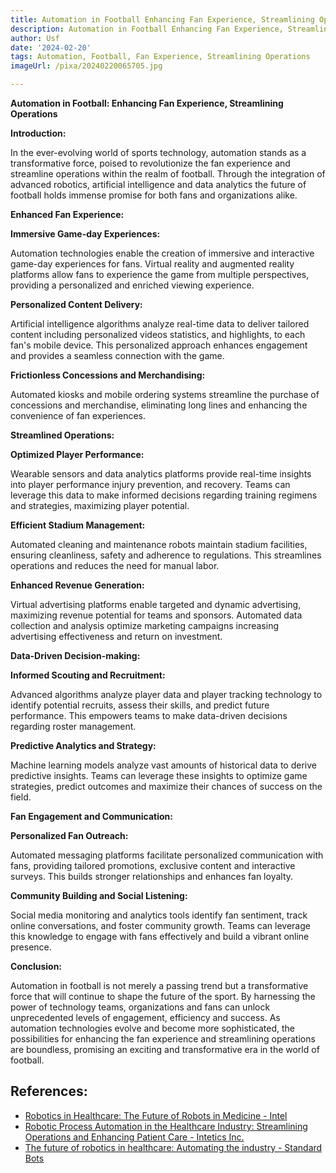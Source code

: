 ```yaml
---
title: Automation in Football Enhancing Fan Experience, Streamlining Operations
description: Automation in Football Enhancing Fan Experience, Streamlining Operations
author: Usf
date: '2024-02-20'
tags: Automation, Football, Fan Experience, Streamlining Operations
imageUrl: /pixa/20240220065705.jpg

---
```

**Automation in Football: Enhancing Fan Experience, Streamlining Operations**

**Introduction:**

In the ever-evolving world of sports technology,  automation stands as a transformative force,  poised to revolutionize the fan experience and streamline  operations within the realm of football. Through the integration of advanced robotics, artificial intelligence and data analytics the future of football  holds immense promise for both fans and  organizations  alike.

**Enhanced  Fan Experience:**

**Immersive Game-day Experiences:**

Automation technologies enable the creation of immersive and interactive game-day  experiences  for fans. Virtual reality and augmented reality  platforms allow fans  to experience the game from multiple  perspectives, providing a personalized and enriched viewing experience.

**Personalized Content Delivery:**

Artificial intelligence algorithms analyze real-time data to deliver tailored content including personalized videos statistics, and highlights, to each fan's mobile device. This personalized approach enhances engagement and provides  a seamless connection with the game.

**Frictionless Concessions and Merchandising:**

Automated kiosks and mobile ordering systems streamline the purchase of  concessions and merchandise, eliminating long lines and enhancing the convenience of fan experiences.

**Streamlined Operations:**

**Optimized Player Performance:**

Wearable sensors and data analytics platforms provide real-time insights into player performance injury prevention, and  recovery. Teams can leverage this data to make informed decisions regarding training regimens and  strategies, maximizing player potential.

**Efficient Stadium Management:**

Automated  cleaning  and  maintenance robots maintain stadium facilities, ensuring cleanliness,  safety and adherence to regulations. This streamlines operations and reduces the need for manual labor.

**Enhanced Revenue  Generation:**

Virtual  advertising platforms enable targeted and dynamic advertising, maximizing revenue potential for teams and sponsors. Automated data collection and analysis optimize marketing campaigns increasing advertising effectiveness and return  on investment.

**Data-Driven Decision-making:**

**Informed Scouting and Recruitment:**

Advanced algorithms analyze player data and player tracking technology to identify potential recruits,  assess their skills, and predict future performance.  This empowers teams  to  make  data-driven decisions regarding roster management.

**Predictive Analytics and Strategy:**

Machine learning models analyze vast amounts of historical data to derive predictive insights. Teams can leverage these insights to optimize game strategies, predict outcomes and  maximize their chances of success on the field.

**Fan Engagement and Communication:**

**Personalized Fan Outreach:**

Automated messaging platforms facilitate  personalized communication with  fans,  providing tailored promotions, exclusive content and interactive surveys. This builds stronger relationships and enhances fan loyalty.

**Community Building and Social Listening:**

Social media monitoring and  analytics tools identify fan sentiment, track online conversations, and foster community growth. Teams  can leverage this knowledge to engage with fans effectively  and build a vibrant online presence.

**Conclusion:**

Automation in football is  not merely a passing trend but  a transformative force that will continue to shape the future of the  sport. By harnessing the power of technology teams, organizations and fans can unlock unprecedented levels of engagement, efficiency  and success. As automation technologies evolve  and  become more sophisticated, the possibilities for enhancing the fan experience  and  streamlining operations are boundless, promising an exciting and transformative era in  the world  of football.

## References:
- [Robotics in Healthcare: The Future of Robots in Medicine - Intel](https://www.intel.com/content/www/us/en/healthcare-it/robotics-in-healthcare.html)
- [Robotic Process Automation in the Healthcare Industry: Streamlining Operations and Enhancing Patient Care - Intetics Inc.](https://intetics.medium.com/robotic-process-automation-in-the-healthcare-industry-streamlining-operations-and-enhancing-a9f38efd5cbc)
- [The future of robotics in healthcare: Automating the industry - Standard Bots](https://standardbots.com/blog/the-future-of-robotics-in-healthcare-automating-the-industry)
